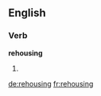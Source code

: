 ==English==

===Verb===
'''rehousing'''

# {{present participle of|rehouse}}

[[de:rehousing]]
[[fr:rehousing]]